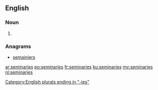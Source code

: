 ==English==

===Noun===
{{head|en}}

# {{plural of|seminary}}

===Anagrams===
* [[semainiers#English|semainiers]]

[[Category:English plurals ending in "-ies"]]

[[ar:seminaries]]
[[eo:seminaries]]
[[fr:seminaries]]
[[ku:seminaries]]
[[my:seminaries]]
[[nl:seminaries]]